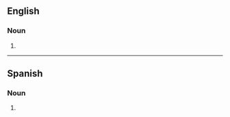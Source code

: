 {{also|débutantes|debûtantes}}

==English==

===Noun===
{{head|en|noun plural form}}

# {{plural of|debutante|lang=en}}

----

==Spanish==

===Noun===
{{head|es|noun form}}

# {{plural of|debutante|lang=es}}